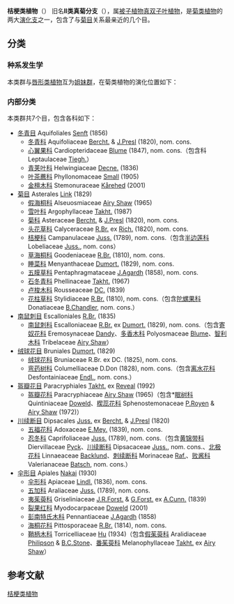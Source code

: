 {{Autotaxobox
|taxon=Campanulids
|subdivision ranks=目
|subdivision=
*[[伞形目|伞形目]] Apiales
*[[冬青目|冬青目]] Aquifoliales
*[[菊目|菊目]] Asterales
*[[绒球花目|绒球花目]] Bruniales
*[[川续断目|川续断目]] Dipsacales
*[[南鼠刺目|南鼠刺目]] Escalloniales
*[[盔瓣花目|盔瓣花目]] Paracryphiales
}}
'''桔梗类植物'''（{{lang|en|Campanulids}}） 旧名'''II类真菊分支'''（{{lang|en|Euasterids II}}），属[[被子植物|被子植物]][[真双子叶植物|真双子叶植物]]，是[[菊类植物|菊类植物]]的两大[[演化支|演化支]]之一，包含了与[[菊目|菊目]]关系最亲近的几个目。

==分类==
===种系发生学===
本类群与[[唇形类植物|唇形类植物]]互为[[姐妹群|姐妹群]]，在菊类植物的演化位置如下{{r|APG IV}}：
{{clade|style=font-size:90%|label1=[[菊类植物|菊类植物]]|sublabel1=Asterids
|1={{clade|2=[[山茱萸目|山茱萸目]] Cornales
|1={{clade|2=[[杜鹃花目|杜鹃花目]] Ericales
|1={{clade
|2=[[唇形类植物|唇形类植物]] Lamiids
|label1=[[桔梗类植物|桔梗类植物]]|sublabel1=Campanulids
|1={{clade|2=[[冬青目|冬青目]] Aquifoliales
|1={{clade|3=[[南鼠刺目|南鼠刺目]] Escalloniales|2=[[菊目|菊目]] Asterales
|1={{clade|2=[[绒球花目|绒球花目]] Bruniales
|1={{clade|2=[[伞形目|伞形目]] Apiales
|1={{clade|1=[[川续断目|川续断目]] Dipsacales|2=[[盔瓣花目|盔瓣花目]] Paracryphiales}}}}}}}}}}}}}}}}
}}
===内部分类===
本类群共7个目，包含各科如下{{r|APG IV}}：
*[[冬青目|冬青目]] Aquifoliales [[Senft|Senft]] (1856)
**[[冬青科|冬青科]] Aquifoliaceae [[Bercht.|Bercht.]] & [[J.Presl|J.Presl]] (1820), nom. cons.
**[[心翼果科|心翼果科]] Cardiopteridaceae [[Blume|Blume]] (1847), nom. cons.（包含科 Leptaulaceae [[Tiegh.|Tiegh.]]）
**[[青荚叶科|青荚叶科]] Helwingiaceae [[Decne.|Decne.]] (1836)
**[[叶茶藨科|叶茶藨科]] Phyllonomaceae [[Small|Small]] (1905)
**[[金檀木科|金檀木科]] Stemonuraceae [[Kårehed|Kårehed]] (2001)
*[[菊目|菊目]] Asterales [[Link|Link]] (1829)
**[[假海桐科|假海桐科]] Alseuosmiaceae [[Airy_Shaw|Airy Shaw]] (1965)
**[[雪叶科|雪叶科]] Argophyllaceae [[Takht.|Takht.]] (1987)
**[[菊科|菊科]] Asteraceae [[Bercht.|Bercht.]] & [[J.Presl|J.Presl]] (1820), nom. cons.
**[[头花草科|头花草科]] Calyceraceae [[R.Br.|R.Br.]] ex [[Rich.|Rich.]] (1820), nom. cons.
**[[桔梗科|桔梗科]] Campanulaceae [[Juss.|Juss.]] (1789), nom. cons.（包含[[半边莲科|半边莲科]] Lobeliaceae [[Juss.|Juss.]], nom. cons）
**[[草海桐科|草海桐科]] Goodeniaceae [[R.Br.|R.Br.]] (1810), nom. cons.
**[[睡菜科|睡菜科]] Menyanthaceae [[Dumort.|Dumort.]] (1829), nom. cons.
**[[五膜草科|五膜草科]] Pentaphragmataceae [[J.Agardh|J.Agardh]] (1858), nom. cons.
**[[石冬青科|石冬青科]] Phellinaceae [[Takht.|Takht.]] (1967)
**[[卢梭木科|卢梭木科]] Rousseaceae [[DC.|DC.]] (1839)
**[[花柱草科|花柱草科]] Stylidiaceae [[R.Br.|R.Br.]] (1810), nom. cons.（包含[[陀螺果科|陀螺果科]] Donatiaceae [[B.Chandler|B.Chandler]], nom. cons.）
*[[南鼠刺目|南鼠刺目]] Escalloniales [[R.Br.|R.Br.]] (1835)
**[[南鼠刺科|南鼠刺科]] Escalloniaceae [[R.Br.|R.Br.]] ex [[Dumort.|Dumort.]] (1829), nom. cons.（包含[[寄奴花科|寄奴花科]] Eremosynaceae [[Dandy|Dandy]]、[[多香木科|多香木科]] Polyosmaceae [[Blume|Blume]]、[[智利木科|智利木科]] Tribelaceae [[Airy_Shaw|Airy Shaw]]）
*[[绒球花目|绒球花目]] Bruniales [[Dumort.|Dumort.]] (1829)
**[[绒球花科|绒球花科]] Bruniaceae R.Br. ex DC. (1825), nom. cons.
**[[弯药树科|弯药树科]] Columelliaceae D.Don (1828), nom. cons.（包含[[离水花科|离水花科]] Desfontainiaceae [[Endl.|Endl.]], nom. cons.）
*[[盔瓣花目|盔瓣花目]] Paracryphiales [[Takht.|Takht.]] ex [[Reveal|Reveal]] (1992)
**[[盔瓣花科|盔瓣花科]] Paracryphiaceae [[Airy_Shaw|Airy Shaw]] (1965)（包含*[[眠树科|眠树科]] Quintiniaceae [[Doweld|Doweld]]、[[楔蕊花科|楔蕊花科]] Sphenostemonaceae [[P.Royen|P.Royen]] & [[Airy_Shaw|Airy Shaw]] (1972)）
*[[川续断目|川续断目]] Dipsacales [[Juss.|Juss.]] ex [[Bercht.|Bercht.]] & [[J.Presl|J.Presl]] (1820)
**[[五福花科|五福花科]] Adoxaceae [[E.Mey.|E.Mey.]] (1839), nom. cons.
**[[忍冬科|忍冬科]] Caprifoliaceae [[Juss.|Juss.]] (1789), nom. cons.（包含[[黄锦带科|黄锦带科]] Diervillaceae [[Pyck|Pyck]]、[[川续断科|川续断科]] Dipsacaceae [[Juss.|Juss.]], nom. cons.、[[北极花科|北极花科]] Linnaeaceae [[Backlund|Backlund]]、[[刺续断科|刺续断科]] Morinaceae [[Raf.|Raf.]]、[[败酱科|败酱科]] Valerianaceae [[Batsch|Batsch]], nom. cons.）
*[[伞形目|伞形目]] Apiales [[Nakai|Nakai]] (1930)
**[[伞形科|伞形科]] Apiaceae [[Lindl.|Lindl.]] (1836), nom. cons.
**[[五加科|五加科]] Araliaceae [[Juss.|Juss.]] (1789), nom. cons.
**[[夷茱萸科|夷茱萸科]] Griseliniaceae [[J.R.Forst.|J.R.Forst.]] & [[G.Forst.|G.Forst.]] ex [[A.Cunn.|A.Cunn.]] (1839)
**[[裂果红科|裂果红科]] Myodocarpaceae [[Doweld|Doweld]] (2001)
**[[彭南特氏木科|彭南特氏木科]] Pennantiaceae [[J.Agardh|J.Agardh]] (1858)
**[[海桐花科|海桐花科]] Pittosporaceae [[R.Br.|R.Br.]] (1814), nom. cons.
**[[鞘柄木科|鞘柄木科]] Torricelliaceae [[Hu|Hu]] (1934)（包含[[假茱萸科|假茱萸科]] Aralidiaceae [[Philipson|Philipson]] & [[B.C.Stone|B.C.Stone]]、[[番茱萸科|番茱萸科]] Melanophyllaceae [[Takht.|Takht.]] ex [[Airy_Shaw|Airy Shaw]]）

==参考文献==
{{reflist|refs=
<ref name="APG IV">{{cite journal |title=An update of the Angiosperm Phylogeny Group classification for the orders and families of flowering plants: APG IV |journal=''Botanical Journal of the Linnean Society'' |date=2016-05 |volume=181 |issue=1 |pages=1–20 |doi=10.1111/boj.12385}}</ref>
}}

{{taxonbar}}

[[Category:桔梗类植物|]]